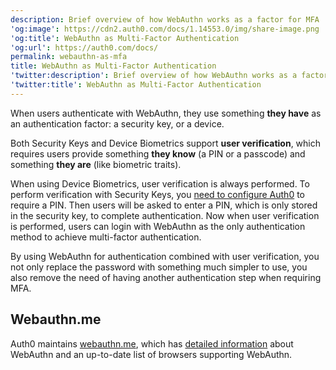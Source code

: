 ```yaml
---
description: Brief overview of how WebAuthn works as a factor for MFA
'og:image': https://cdn2.auth0.com/docs/1.14553.0/img/share-image.png
'og:title': WebAuthn as Multi-Factor Authentication
'og:url': https://auth0.com/docs/
permalink: webauthn-as-mfa
title: WebAuthn as Multi-Factor Authentication
'twitter:description': Brief overview of how WebAuthn works as a factor for MFA
'twitter:title': WebAuthn as Multi-Factor Authentication
---
```

When users authenticate with WebAuthn, they use something **they have** as an authentication factor: a security key, or a device.

Both Security Keys and Device Biometrics support **user verification**, which requires users provide something **they know** (a PIN or a passcode) and something **they are** (like biometric traits).

When using Device Biometrics, user verification is always performed. To perform verification with Security Keys, you [need to configure Auth0](/docs/secure/multi-factor-authentication/fido-authentication-with-webauthn/configure-webauthn-security-keys-for-mfa) to require a PIN. Then users will be asked to enter a PIN, which is only stored in the security key, to complete authentication. Now when user verification is performed, users can login with WebAuthn as the only authentication method to achieve <Tooltip tip="Multi-factor authentication (MFA): User authentication process that uses a factor in addition to username and password such as a code via SMS." cta="View Glossary" href="/docs/glossary?term=multi-factor+authentication">multi-factor authentication</Tooltip>.

By using WebAuthn for authentication combined with user verification, you not only replace the password with something much simpler to use, you also remove the need of having another authentication step when requiring MFA.

## Webauthn.me

Auth0 maintains [webauthn.me](https://a0.to/webauthme-auth0-docs), which has [detailed information](https://webauthn.me/introduction) about WebAuthn and an up-to-date list of browsers supporting WebAuthn.